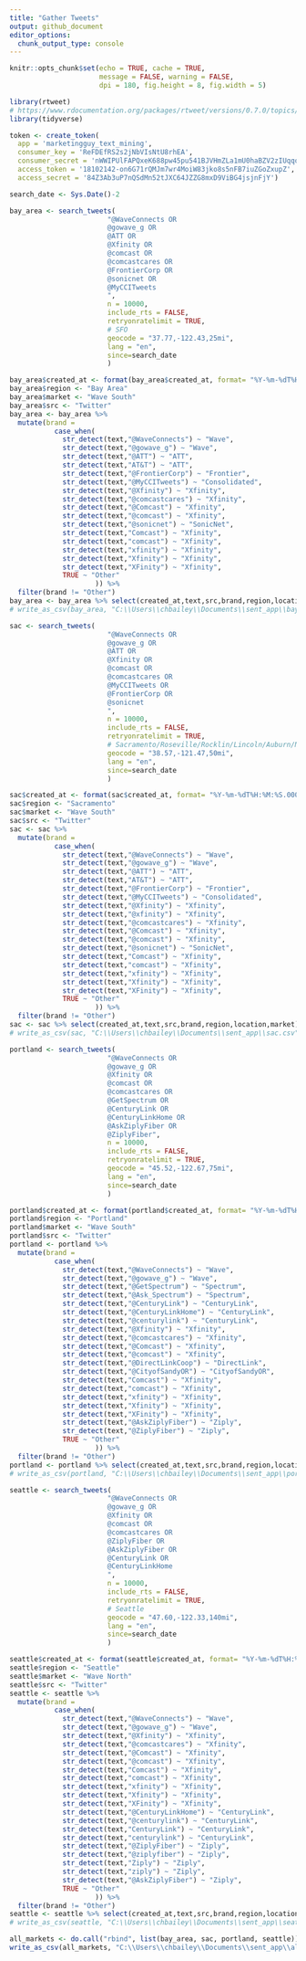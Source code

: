 ---
title: "Gather Tweets"
output: github_document
editor_options: 
  chunk_output_type: console
---

```{r}
knitr::opts_chunk$set(echo = TRUE, cache = TRUE,
                      message = FALSE, warning = FALSE,
                      dpi = 180, fig.height = 8, fig.width = 5)
```

```{r libraries}
library(rtweet)
# https://www.rdocumentation.org/packages/rtweet/versions/0.7.0/topics/search_tweets
library(tidyverse)

token <- create_token(
  app = 'marketingguy_text_mining',
  consumer_key = 'ReFDEfRS2s2jNbVIsNtU8rhEA',
  consumer_secret = 'nWWIPUlFAPQxeK688pw45pu541BJVHmZLa1mU0haBZV2zIUqqo',
  access_token = '18102142-on6G71rQMJm7wr4MoiW83jko8s5nFB7iuZGoZxupZ',
  access_secret = '84Z3Ab3uP7nQSdMn52tJXC64JZZG8mxD9ViBG4jsjnFjY')

search_date <- Sys.Date()-2
```

```{r tweets}
bay_area <- search_tweets(
                        "@WaveConnects OR
                        @gowave_g OR
                        @ATT OR 
                        @Xfinity OR
                        @comcast OR
                        @comcastcares OR
                        @FrontierCorp OR
                        @sonicnet OR
                        @MyCCITweets
                        ",
                        n = 10000,
                        include_rts = FALSE, 
                        retryonratelimit = TRUE,
                        # SFO
                        geocode = "37.77,-122.43,25mi",  
                        lang = "en",
                        since=search_date
                        )

bay_area$created_at <- format(bay_area$created_at, format= "%Y-%m-%dT%H:%M:%S.000")
bay_area$region <- "Bay Area"
bay_area$market <- "Wave South"
bay_area$src <- "Twitter"
bay_area <- bay_area %>%
  mutate(brand =
           case_when(
             str_detect(text,"@WaveConnects") ~ "Wave",
             str_detect(text,"@gowave_g") ~ "Wave",
             str_detect(text,"@ATT") ~ "ATT",
             str_detect(text,"AT&T") ~ "ATT",
             str_detect(text,"@FrontierCorp") ~ "Frontier",
             str_detect(text,"@MyCCITweets") ~ "Consolidated",
             str_detect(text,"@Xfinity") ~ "Xfinity",
             str_detect(text,"@comcastcares") ~ "Xfinity",
             str_detect(text,"@Comcast") ~ "Xfinity",
             str_detect(text,"@comcast") ~ "Xfinity",
             str_detect(text,"@sonicnet") ~ "SonicNet",
             str_detect(text,"Comcast") ~ "Xfinity",
             str_detect(text,"comcast") ~ "Xfinity",
             str_detect(text,"xfinity") ~ "Xfinity",
             str_detect(text,"Xfinity") ~ "Xfinity",
             str_detect(text,"XFinity") ~ "Xfinity",
             TRUE ~ "Other"
                     )) %>%
  filter(brand != "Other")
bay_area <- bay_area %>% select(created_at,text,src,brand,region,location,market)
# write_as_csv(bay_area, "C:\\Users\\chbailey\\Documents\\sent_app\\bay_area.csv", prepend_ids = TRUE, na = "", fileEncoding = "UTF-8")
```

```{r tweets}
sac <- search_tweets(
                        "@WaveConnects OR
                        @gowave_g OR 
                        @ATT OR 
                        @Xfinity OR
                        @comcast OR
                        @comcastcares OR
                        @MyCCITweets OR
                        @FrontierCorp OR
                        @sonicnet
                        ",
                        n = 10000,
                        include_rts = FALSE, 
                        retryonratelimit = TRUE,
                        # Sacramento/Roseville/Rocklin/Lincoln/Auburn/North Auburn/Granite Bay/Woodland
                        geocode = "38.57,-121.47,50mi",  
                        lang = "en",
                        since=search_date
                        )

sac$created_at <- format(sac$created_at, format= "%Y-%m-%dT%H:%M:%S.000")
sac$region <- "Sacramento"
sac$market <- "Wave South"
sac$src <- "Twitter"
sac <- sac %>%
  mutate(brand =
           case_when(
             str_detect(text,"@WaveConnects") ~ "Wave",
             str_detect(text,"@gowave_g") ~ "Wave",
             str_detect(text,"@ATT") ~ "ATT",
             str_detect(text,"AT&T") ~ "ATT",
             str_detect(text,"@FrontierCorp") ~ "Frontier",
             str_detect(text,"@MyCCITweets") ~ "Consolidated",
             str_detect(text,"@Xfinity") ~ "Xfinity",
             str_detect(text,"@xfinity") ~ "Xfinity",
             str_detect(text,"@comcastcares") ~ "Xfinity",
             str_detect(text,"@Comcast") ~ "Xfinity",
             str_detect(text,"@comcast") ~ "Xfinity",
             str_detect(text,"@sonicnet") ~ "SonicNet",
             str_detect(text,"Comcast") ~ "Xfinity",
             str_detect(text,"comcast") ~ "Xfinity",
             str_detect(text,"xfinity") ~ "Xfinity",
             str_detect(text,"Xfinity") ~ "Xfinity",
             str_detect(text,"XFinity") ~ "Xfinity",
             TRUE ~ "Other"
                     )) %>%
  filter(brand != "Other")
sac <- sac %>% select(created_at,text,src,brand,region,location,market)
# write_as_csv(sac, "C:\\Users\\chbailey\\Documents\\sent_app\\sac.csv", prepend_ids = TRUE, na = "", fileEncoding = "UTF-8")
```

```{r tweets, include=FALSE}
portland <- search_tweets(
                        "@WaveConnects OR 
                        @gowave_g OR
                        @Xfinity OR
                        @comcast OR
                        @comcastcares OR
                        @GetSpectrum OR
                        @CenturyLink OR
                        @CenturyLinkHome OR
                        @AskZiplyFiber OR
                        @ZiplyFiber",
                        n = 10000,
                        include_rts = FALSE, 
                        retryonratelimit = TRUE,
                        geocode = "45.52,-122.67,75mi",  
                        lang = "en",
                        since=search_date
                        )

portland$created_at <- format(portland$created_at, format= "%Y-%m-%dT%H:%M:%S.000")
portland$region <- "Portland"
portland$market <- "Wave South"
portland$src <- "Twitter"
portland <- portland %>%
  mutate(brand =
           case_when(
             str_detect(text,"@WaveConnects") ~ "Wave",
             str_detect(text,"@gowave_g") ~ "Wave",
             str_detect(text,"@GetSpectrum") ~ "Spectrum",
             str_detect(text,"@Ask_Spectrum") ~ "Spectrum",
             str_detect(text,"@CenturyLink") ~ "CenturyLink",
             str_detect(text,"@CenturyLinkHome") ~ "CenturyLink",
             str_detect(text,"@centurylink") ~ "CenturyLink",
             str_detect(text,"@Xfinity") ~ "Xfinity",
             str_detect(text,"@comcastcares") ~ "Xfinity",
             str_detect(text,"@Comcast") ~ "Xfinity",
             str_detect(text,"@comcast") ~ "Xfinity",
             str_detect(text,"@DirectLinkCoop") ~ "DirectLink",
             str_detect(text,"@CityofSandyOR") ~ "CityofSandyOR",
             str_detect(text,"Comcast") ~ "Xfinity",
             str_detect(text,"comcast") ~ "Xfinity",
             str_detect(text,"xfinity") ~ "Xfinity",
             str_detect(text,"Xfinity") ~ "Xfinity",
             str_detect(text,"XFinity") ~ "Xfinity",
             str_detect(text,"@AskZiplyFiber") ~ "Ziply",
             str_detect(text,"@ZiplyFiber") ~ "Ziply",
             TRUE ~ "Other"
                     )) %>%
  filter(brand != "Other")
portland <- portland %>% select(created_at,text,src,brand,region,location,market)
# write_as_csv(portland, "C:\\Users\\chbailey\\Documents\\sent_app\\portland.csv", prepend_ids = TRUE, na = "", fileEncoding = "UTF-8")
```

```{r tweets}
seattle <- search_tweets(
                        "@WaveConnects OR 
                        @gowave_g OR
                        @Xfinity OR
                        @comcast OR
                        @comcastcares OR
                        @ZiplyFiber OR
                        @AskZiplyFiber OR
                        @CenturyLink OR
                        @CenturyLinkHome
                        ",
                        n = 10000,
                        include_rts = FALSE, 
                        retryonratelimit = TRUE,
                        # Seattle
                        geocode = "47.60,-122.33,140mi",  
                        lang = "en",
                        since=search_date
                        )

seattle$created_at <- format(seattle$created_at, format= "%Y-%m-%dT%H:%M:%S.000")
seattle$region <- "Seattle"
seattle$market <- "Wave North"
seattle$src <- "Twitter"
seattle <- seattle %>%
  mutate(brand =
           case_when(
             str_detect(text,"@WaveConnects") ~ "Wave",
             str_detect(text,"@gowave_g") ~ "Wave",
             str_detect(text,"@Xfinity") ~ "Xfinity",
             str_detect(text,"@comcastcares") ~ "Xfinity",
             str_detect(text,"@Comcast") ~ "Xfinity",
             str_detect(text,"@comcast") ~ "Xfinity",
             str_detect(text,"Comcast") ~ "Xfinity",
             str_detect(text,"comcast") ~ "Xfinity",
             str_detect(text,"xfinity") ~ "Xfinity",
             str_detect(text,"Xfinity") ~ "Xfinity",
             str_detect(text,"XFinity") ~ "Xfinity",
             str_detect(text,"@CenturyLinkHome") ~ "CenturyLink",
             str_detect(text,"@centurylink") ~ "CenturyLink",
             str_detect(text,"CenturyLink") ~ "CenturyLink",
             str_detect(text,"centurylink") ~ "CenturyLink",
             str_detect(text,"@ZiplyFiber") ~ "Ziply",
             str_detect(text,"@ziplyfiber") ~ "Ziply",
             str_detect(text,"Ziply") ~ "Ziply",
             str_detect(text,"ziply") ~ "Ziply",
             str_detect(text,"@AskZiplyFiber") ~ "Ziply",
             TRUE ~ "Other"
                     )) %>%
  filter(brand != "Other")
seattle <- seattle %>% select(created_at,text,src,brand,region,location,market)
# write_as_csv(seattle, "C:\\Users\\chbailey\\Documents\\sent_app\\seattle.csv", prepend_ids = TRUE, na = "", fileEncoding = "UTF-8")
```

```{r tweets}
all_markets <- do.call("rbind", list(bay_area, sac, portland, seattle))
write_as_csv(all_markets, "C:\\Users\\chbailey\\Documents\\sent_app\\all_markets.csv", prepend_ids = TRUE, na = "", fileEncoding = "UTF-8")
```